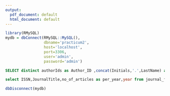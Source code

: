 ---
output:
  pdf_document: default
  html_document: default
---
```{r}
library(RMySQL)
mydb = dbConnect(RMySQL::MySQL(),
                 dbname='practicum2',
                 host='localhost',
                 port=3306,
                 user='admin',
                 password='admin')
```

```{sql connection=mydb}
SELECT distinct authorIds as Author_ID ,concat(Initials,'.',LastName) as Author_Name , numArticles as number_of_articles  from author_fact order by numArticles Desc limit 10 ;
```
```{sql connection=mydb}
select ISSN,JournalTitle,no_of_articles as per_year,year from journal_fact group by year order by per_year desc limit 1;
```
```{r}
dbDisconnect(mydb)
```


